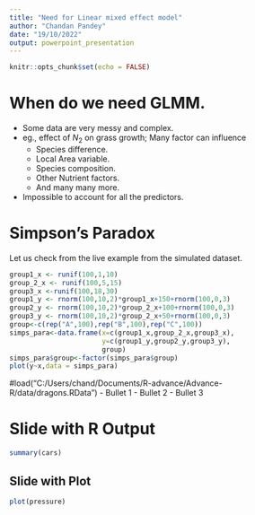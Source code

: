 ```yaml
---
title: "Need for Linear mixed effect model"
author: "Chandan Pandey"
date: "19/10/2022"
output: powerpoint_presentation
---
```


```r
knitr::opts_chunk$set(echo = FALSE)
```

# When do we need GLMM.

- Some data are very messy and complex. 
- eg., effect of $N_{2}$ on grass growth; Many factor can influence
  - Species difference. 
  - Local Area variable. 
  - Species composition. 
  - Other Nutrient factors. 
  - And many many more. 
- Impossible to account for all the predictors.



# Simpson's Paradox

Let us check from the live example from the simulated dataset. 
```r
group1_x <- runif(100,1,10)
group_2_x <- runif(100,5,15)
group3_x <-runif(100,18,30)
group1_y <- rnorm(100,10,2)*group1_x+150+rnorm(100,0,3)
group2_y <- rnorm(100,10,2)*group_2_x+100+rnorm(100,0,3)
group3_y <- rnorm(100,10,2)*group_2_x+50+rnorm(100,0,3)
group<-c(rep("A",100),rep("B",100),rep("C",100))
simps_para<-data.frame(x=c(group1_x,group_2_x,group3_x),
                       y=c(group1_y,group2_y,group3_y),
                       group)
simps_para$group<-factor(simps_para$group)
plot(y~x,data = simps_para)
```

#load("C:/Users/chand/Documents/R-advance/Advance-R/data/dragons.RData")
- Bullet 1
- Bullet 2
- Bullet 3

# Slide with R Output

```r
summary(cars)
```

## Slide with Plot

```r
plot(pressure)
```

